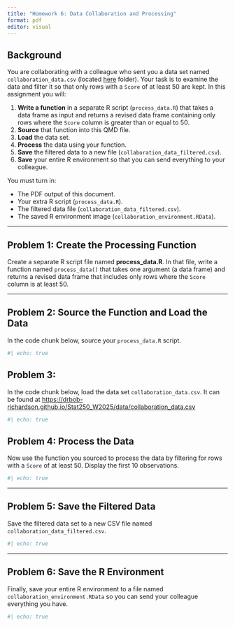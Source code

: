 ```yaml
---
title: "Homework 6: Data Collaboration and Processing"
format: pdf
editor: visual
---
```


## Background

You are collaborating with a colleague who sent you a data set named `collaboration_data.csv` (located [here](https://drbob-richardson.github.io/Stat250_W2025/data/collaboration_data.csv) folder). Your task is to examine the data and filter it so that only rows with a `Score` of at least 50 are kept. In this assignment you will:

1.  **Write a function** in a separate R script (`process_data.R`) that takes a data frame as input and returns a revised data frame containing only rows where the `Score` column is greater than or equal to 50.
2.  **Source** that function into this QMD file.
3.  **Load** the data set.
4.  **Process** the data using your function.
5.  **Save** the filtered data to a new file (`collaboration_data_filtered.csv`).
6.  **Save** your entire R environment so that you can send everything to your colleague.

You must turn in: 

- The PDF output of this document. 
- Your extra R script (`process_data.R`). 
- The filtered data file (`collaboration_data_filtered.csv`). 
- The saved R environment image (`collaboration_environment.RData`).

------------------------------------------------------------------------

## Problem 1: Create the Processing Function

Create a separate R script file named **process_data.R**. In that file, write a function named `process_data()` that takes one argument (a data frame) and returns a revised data frame that includes only rows where the `Score` column is at least 50.

------------------------------------------------------------------------

## Problem 2: Source the Function and Load the Data

In the code chunk below, source your `process_data.R` script.

```r
#| echo: true

```

## Problem 3:

In the code chunk below, load the data set `collaboration_data.csv`. It can be found at <https://drbob-richardson.github.io/Stat250_W2025/data/collaboration_data.csv>

```r
#| echo: true

```

## Problem 4: Process the Data

Now use the function you sourced to process the data by filtering for rows with a `Score` of at least 50. Display the first 10 observations.

```r
#| echo: true

```

------------------------------------------------------------------------

## Problem 5: Save the Filtered Data

Save the filtered data set to a new CSV file named `collaboration_data_filtered.csv`.

```r
#| echo: true


```

------------------------------------------------------------------------

## Problem 6: Save the R Environment

Finally, save your entire R environment to a file named `collaboration_environment.RData` so you can send your colleague everything you have.

```r
#| echo: true

```
